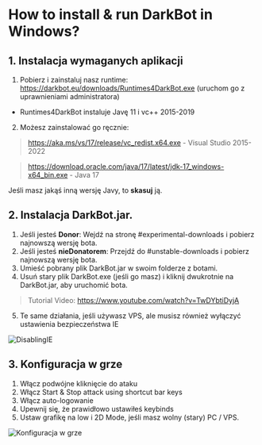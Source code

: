 # How to install & run DarkBot in Windows?

## 1. Instalacja wymaganych aplikacji
1. Pobierz i zainstaluj nasz runtime: https://darkbot.eu/downloads/Runtimes4DarkBot.exe (uruchom go z uprawnieniami administratora)
- Runtimes4DarkBot instaluje Javę 11 i vc++ 2015-2019
2. Możesz zainstalować go ręcznie:
> https://aka.ms/vs/17/release/vc_redist.x64.exe - Visual Studio 2015-2022

> https://download.oracle.com/java/17/latest/jdk-17_windows-x64_bin.exe - Java 17

Jeśli masz jakąś inną wersję Javy, to **skasuj** ją.

## 2. Instalacja DarkBot.jar.
1. Jeśli jesteś **Donor**: Wejdź na stronę #experimental-downloads i pobierz najnowszą wersję bota.
2. Jeśli jesteś **nieDonatorem**:  Przejdź do #unstable-downloads i pobierz najnowszą wersję bota.
3. Umieść pobrany plik DarkBot.jar w swoim folderze z botami.
4. Usuń stary plik DarkBot.exe (jeśli go masz) i kliknij dwukrotnie na DarkBot.jar, aby uruchomić bota.

> Tutorial Video: https://www.youtube.com/watch?v=TwDYbtiDyjA

5. Te same działania, jeśli używasz VPS, ale musisz również wyłączyć ustawienia bezpieczeństwa IE

![DisablingIE](public/vps_ieDisable.png)

## 3. Konfiguracja w grze
 1. Włącz podwójne kliknięcie do ataku
 2. Włącz Start & Stop attack using shortcut bar keys
 3. Włącz auto-logowanie
 4. Upewnij się, że prawidłowo ustawiłeś keybinds
 5. Ustaw grafikę na low i 2D Mode, jeśli masz wolny (stary) PC / VPS.

![Konfiguracja w grze](public/ingameConf.png)